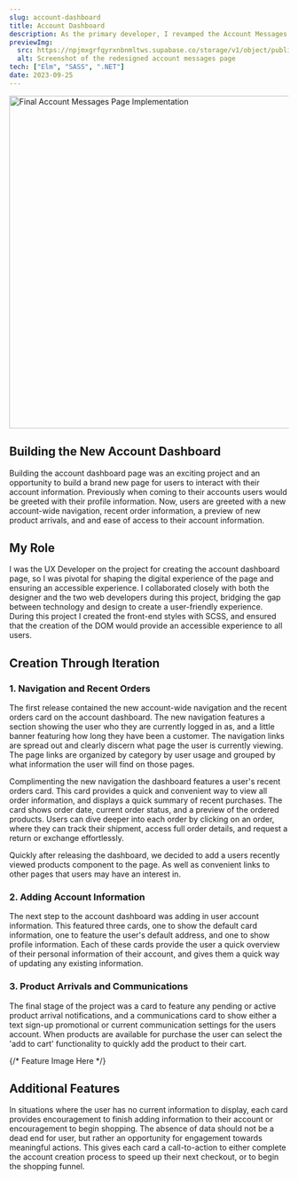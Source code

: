 ```yaml
---
slug: account-dashboard
title: Account Dashboard
description: As the primary developer, I revamped the Account Messages page to enhance mobile usability and interaction. I introduced new features, crafted intuitive interactions, and refined the page's style to align seamlessly with the site's overall design.
previewImg:
  src: https://npjmxgrfqyrxnbnmltws.supabase.co/storage/v1/object/public/images/work/Account_Messages.webp?t=2023-08-06T05%3A54%3A08.666Z
  alt: Screenshot of the redesigned account messages page
tech: ["Elm", "SASS", ".NET"]
date: 2023-09-25
---
```



<Image
  src="https://npjmxgrfqyrxnbnmltws.supabase.co/storage/v1/object/public/images/projects/account-messages/account-messages-page.png?t=2023-10-04T04%3A14%3A03.956Z"
  alt="Final Account Messages Page Implementation"
  width="600"
  height="600"
  aria-hidden="true"
  class="main-img"
/>

## Building the New Account Dashboard

Building the account dashboard page was an exciting project and an opportunity to build a brand new page for users to interact with their account information. Previously when coming to their accounts users would be greeted with their profile information. Now, users are greeted with a new account-wide navigation, recent order information, a preview of new product arrivals, and and ease of access to their account information.

## My Role

I was the UX Developer on the project for creating the account dashboard page, so I was pivotal for shaping the digital experience of the page and ensuring an accessible experience. I collaborated closely with both the designer and the two web developers during this project, bridging the gap between technology and design to create a user-friendly experience. During this project I created the front-end styles with SCSS, and ensured that the creation of the DOM would provide an accessible experience to all users.

## Creation Through Iteration

### 1. Navigation and Recent Orders

The first release contained the new account-wide navigation and the recent orders card on the account dashboard. The new navigation features a section showing the user who they are currently logged in as, and a little banner featuring how long they have been a customer. The navigation links are spread out and clearly discern what page the user is currently viewing. The page links are organized by category by user usage and grouped by what information the user will find on those pages.

Complimenting the new navigation the dashboard features a user's recent orders card. This card provides a quick and convenient way to view all order information, and displays a quick summary of recent purchases. The card shows order date, current order status, and a preview of the ordered products. Users can dive deeper into each order by clicking on an order, where they can track their shipment, access full order details, and request a return or exchange effortlessly.

Quickly after releasing the dashboard, we decided to add a users recently viewed products component to the page. As well as convenient links to other pages that users may have an interest in.

### 2. Adding Account Information

The next step to the account dashboard was adding in user account information. This featured three cards, one to show the default card information, one to feature the user's default address, and one to show profile information. Each of these cards provide the user a quick overview of their personal information of their account, and gives them a quick way of updating any existing information.

### 3. Product Arrivals and Communications

The final stage of the project was a card to feature any pending or active product arrival notifications, and a communications card to show either a text sign-up promotional or current communication settings for the users account. When products are available for purchase the user can select the 'add to cart' functionality to quickly add the product to their cart.

{/* Feature Image Here */}

## Additional Features

In situations where the user has no current information to display, each card provides encouragement to finish adding information to their account or encouragement to begin shopping. The absence of data should not be a dead end for user, but rather an opportunity for engagement towards meaningful actions. This gives each card a call-to-action to either complete the account creation process to speed up their next checkout, or to begin the shopping funnel.
